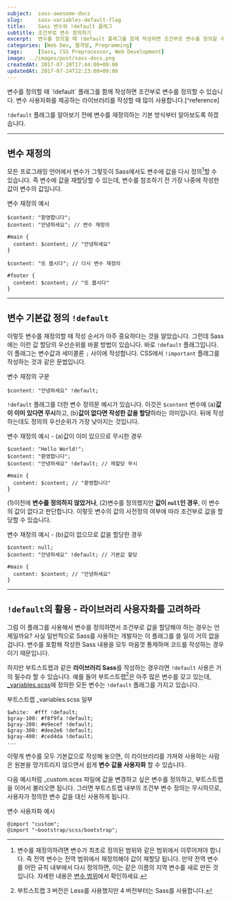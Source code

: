 ```yaml
---
subject:  sass-awesome-docs
slug:     sass-variables-default-flag
title:    Sass 변수와 !default 플래그
subtitle: 조건부로 변수 정의하기
excerpt:  변수를 정의할 때 !default 플래그를 함께 작성하면 조건부로 변수를 정의할 수 있습니다. 변수 사용자화를 제공하는 라이브러리를 작성할 때 많이 사용합니다.
categories: [Web Dev, 웹개발, Programming]
tags:     [Sass, CSS Preprocessor, Web Development]
image: ../images/post/sass-docs.png
createdAt: 2017-07-20T17:44:00+09:00
updatedAt: 2017-07-24T22:23:00+09:00
---
```


<div className="lead">
    변수를 정의할 때 `!default` 플래그를 함께 작성하면 조건부로 변수를 정의할 수 있습니다. 변수 사용자화를 제공하는 라이브러리를 작성할 때 많이 사용합니다.[^reference]
</div>

`!default` 플래그를 알아보기 전에 변수를 재정의하는 기본 방식부터 알아보도록 하겠습니다.

***

## 변수 재정의
모든 프로그래밍 언어에서 변수가 그렇듯이 Sass에서도 변수에 값을 다시 정의[^reassign]할 수 있습니다. 즉 변수에 값을 재할당할 수 있는데, 변수를 참조하기 전 가장 나중에 작성한 값이 변수의 값입니다.

<p className="code-label code-label-scss">변수 재정의 예시</p>

```scss{numberLines: true}
$content: "환영합니다";
$content: "안녕하세요"; // 변수 재정의

#main {
  content: $content; // "안녕하세요"
}

$content: "또 봅시다"; // 다시 변수 재정의

#footer {
  content: $content; // "또 봅시다"
}
```

***

## 변수 기본값 정의 `!default`
이렇듯 변수를 재정의할 때 작성 순서가 아주 중요하다는 것을 알았습니다.
그런데 Sass에는 이런 값 할당의 우선순위를 바꿀 방법이 있습니다. 바로 `!default` 플래그입니다.
이 플래그는 변수값과 세미콜론 `;` 사이에 작성합니다. CSS에서 `!important` 플래그를 작성하는 것과 같은 문법입니다.


<p className="code-label code-label-scss">변수 재정의 구문</p>

```scss{numberLines: true}
$content: "안녕하세요" !default;
```

`!default` 플래그를 더한 변수 정의문 예시가 있습니다. 
이것은 `$content` 변수에 (a)**값이 이미 있다면 무시**하고, (b)**값이 없다면 작성한 값을 할당**하라는 의미입니다.
뒤에 작성하는데도 정의의 우선순위가 가장 낮아지는 것입니다.

<p className="code-label code-label-scss">변수 재정의 예시 - (a)값이 이미 있으므로 무시한 경우</p>

```scss{numberLines: true}
$content: "Hello World!";
$content: "환영합니다";
$content: "안녕하세요" !default; // 재할당 무시

#main {
  content: $content; // "환영합니다"
}
```

(1)이전에 **변수를 정의하지 않았거나**, (2)변수를 정의했지만 **값이 `null`인 경우**, 이 변수의 값이 없다고 판단합니다.
이렇듯 변수의 값의 사전정의 여부에 따라 조건부로 값을 할당할 수 있습니다.

<p className="code-label code-label-scss">변수 재정의 예시 - (b)값이 없으므로 값을 할당한 경우</p>

```scss{numberLines: true}
$content: null;
$content: "안녕하세요" !default; // 기본값 할당

#main {
  content: $content; // "안녕하세요"
}
```

***

## `!default`의 활용 - 라이브러리 사용자화를 고려하라
그럼 이 플래그를 사용해서 변수를 정의하면서 조건부로 값을 할당해야 하는 경우는 언제일까요? 
사실 일반적으로 Sass를 사용하는 개발자는 이 플래그를 쓸 일이 거의 없을 겁니다. 
변수를 포함해 작성한 Sass 내용을 모두 마음껏 통제하며 코드를 작성하는 경우이기 때문입니다.

하지만 부트스트랩과 같은 **라이브러리 Sass**를 작성하는 경우라면 `!default` 사용은 거의 필수라 할 수 있습니다.
예를 들어 부트스트랩[^bootstrap]은 아주 많은 변수를 갖고 있는데, [_variables.scss](https://github.com/twbs/bootstrap/blob/v4-dev/scss/_variables.scss)에 정의한 모든 변수는 `!default` 플래그를 가지고 있습니다.

<p className="code-label code-label-scss">부트스트랩 _variables.scss 일부</p>

```scss{numberLines: true}
$white:  #fff !default;
$gray-100: #f8f9fa !default;
$gray-200: #e9ecef !default;
$gray-300: #dee2e6 !default;
$gray-400: #ced4da !default;
...
```

이렇게 변수를 모두 기본값으로 작성해 놓으면, 이 라이브러리를 가져와 사용하는 사람은 원본을 망가트리지 않으면서 쉽게 **변수 값을 사용자화** 할 수 있습니다.

다음 예시처럼 _custom.scss 파일에 값을 변경하고 싶은 변수를 정의하고, 부트스트랩을 이어서 불러오면 됩니다. 그러면 부트스트랩 내부의 조건부 변수 정의는 무시하므로, 사용자가 정의한 변수 값을 대신 사용하게 됩니다.

<p className="code-label code-label-scss">변수 사용자화 예시</p>

```scss{numberLines: true}
@import "custom";
@import "~bootstrap/scss/bootstrap";
```

[^reference]: [원문](https://sass-lang.com/documentation/file.SASS_REFERENCE.html#Variable_Defaults___default)
[^reassign]: 변수를 재정의하려면 변수가 최초로 정의된 범위와 같은 범위에서 이루어져야 합니다. 즉 전역 변수는 전역 범위에서 재정의해야 값이 재할당 됩니다. 만약 전역 변수를 어떤 규칙 내부에서 다시 정의하면, 이는 같은 이름의 지역 변수를 새로 만든 것입니다. 자세한 내용은 [변수 범위](/blog/sass-variables/#변수-범위)에서 확인하세요.
[^bootstrap]: 부트스트랩 3 버전은 Less를 사용했지만 4 버전부터는 Sass를 사용합니다.
